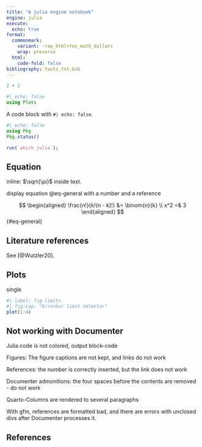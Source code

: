 ```yaml
---
title: "A julia engine notebook"
engine: julia
execute:
  echo: true
format:
  commonmark:
    variant: -raw_html+tex_math_dollars
    wrap: preserve    
  html:
    code-fold: false  
bibliography: twutz_txt.bib
---
```


```julia
2 + 2
```

```julia
#| echo: false
using Plots
```

A code block with `#| echo: false`.
```julia
#| echo: false
using Pkg
Pkg.status()
```

```julia
run(`which julia`);
```

## Equation
inline: $\sqrt{\pi}$ inside text.

display equation @eq-general with a number and a reference

$$
\begin{aligned}
\frac{n!}{k!(n - k)!} &= \binom{n}{k}
\\
x^2 =& 3
\end{aligned}
$$ {#eq-general}

## Literature references

See [@Wutzler20].

## Plots

single 
```julia
#| label: fig-limits
#| fig-cap: "Errorbar limit selector"
plot(1:4)
```


## Not working with Documenter
Julia code is not colored, output block-code

Figures: The figure captions are not kept, and links do not work

References: the number is correctly inserted, but the link does not work

Documenter admonitions: the four spaces before the contents are removed - do not work

Quarto-Columns are rendered to several paragraphs

With gfm, references are formatted bad, and there are errors with unclosed divs 
after Documenter processes it.



## References
